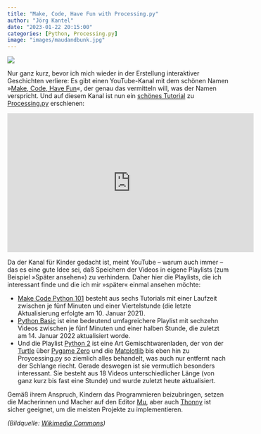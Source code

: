 ```yaml
---
title: "Make, Code, Have Fun with Processing.py"
author: "Jörg Kantel"
date: "2023-01-22 20:15:00"
categories: [Python, Processing.py]
image: "images/maudandbunk.jpg"
---
```


[![](images/maudandbunk-b.jpg)](https://upload.wikimedia.org/wikipedia/commons/thumb/6/63/And_His_Name_Was_Bunk_%281907-08-25%29.jpg/1024px-And_His_Name_Was_Bunk_%281907-08-25%29.jpg)

Nur ganz kurz, bevor ich mich wieder in der Erstellung interaktiver Geschichten verliere: Es gibt einen YouTube-Kanal mit dem schönen Namen »[Make, Code, Have Fun](https://www.youtube.com/@makecodehavefun3165)«, der genau das vermitteln will, was der Namen verspricht. Und auf diesem Kanal ist nun ein [schönes Tutorial](https://www.youtube.com/watch?v=ocJz8jVHElo) zu [Processing.py](http://cognitiones.kantel-chaos-team.de/programmierung/creativecoding/processing/processingpy.html) erschienen:

<iframe width="560" height="315" src="https://www.youtube.com/embed/ocJz8jVHElo" title="YouTube video player" frameborder="0" allow="accelerometer; autoplay; clipboard-write; encrypted-media; gyroscope; picture-in-picture; web-share" allowfullscreen></iframe>

Da der Kanal für Kinder gedacht ist, meint YouTube -- warum auch immer -- das es eine gute Idee sei, daß Speichern der Videos in eigene Playlists (zum Beispiel »Später ansehen«) zu verhindern. Daher hier die Playlists, die ich interessant finde und die ich mir »später« einmal ansehen möchte:

 - [Make Code Python 101](https://www.youtube.com/playlist?list=PLRra2bvSiwAgn_nJMuoyKgC6KVjwS3xbs) besteht aus sechs Tutorials mit einer Laufzeit zwischen je fünf Minuten und einer Viertelstunde (die letzte Aktualisierung erfolgte am 10. Januar 2021).
 - [Python Basic](https://www.youtube.com/playlist?list=PLRra2bvSiwAi_QmKgpFoQPsfW427hu8vm) ist eine bedeutend umfagreichere Playlist mit sechzehn Videos zwischen je fünf Minuten und einer halben Stunde, die zuletzt am 14. Januar 2022 aktualisiert worde.
 - Und die Playlist [Python 2](https://www.youtube.com/playlist?list=PLRra2bvSiwAjWphcXw47cCQQHIKYjrhif) ist eine Art Gemischtwarenladen, der von der [Turtle](http://cognitiones.kantel-chaos-team.de/programmierung/python/turtlepython.html) über [Pygame Zero](http://cognitiones.kantel-chaos-team.de/multimedia/spieleprogrammierung/pygamezero.html) und die [Matplotlib](http://cognitiones.kantel-chaos-team.de/programmierung/python/matplotlib.html) bis eben hin zu Proycessing.py so ziemlich alles behandelt, was auch nur entfernt nach der Schlange riecht. Gerade deswegen ist sie vermutlich besonders interessant. Sie besteht aus 18 Videos unterschiedlicher Länge (von ganz kurz bis fast eine Stunde) und wurde zuletzt heute aktualisiert.
 
 Gemäß ihrem Anspruch, Kindern das Programmieren beizubringen, setzen die Macherinnen und Macher auf den Editor [Mu](http://cognitiones.kantel-chaos-team.de/programmierung/python/mu.html), aber auch [Thonny](http://cognitiones.kantel-chaos-team.de/programmierung/python/thonny.html) ist sicher geeignet, um die meisten Projekte zu implementieren.

*(Bildquelle: [Wikimedia Commons](https://commons.wikimedia.org/wiki/File:And_His_Name_Was_Bunk_(1907-08-25).jpg))*